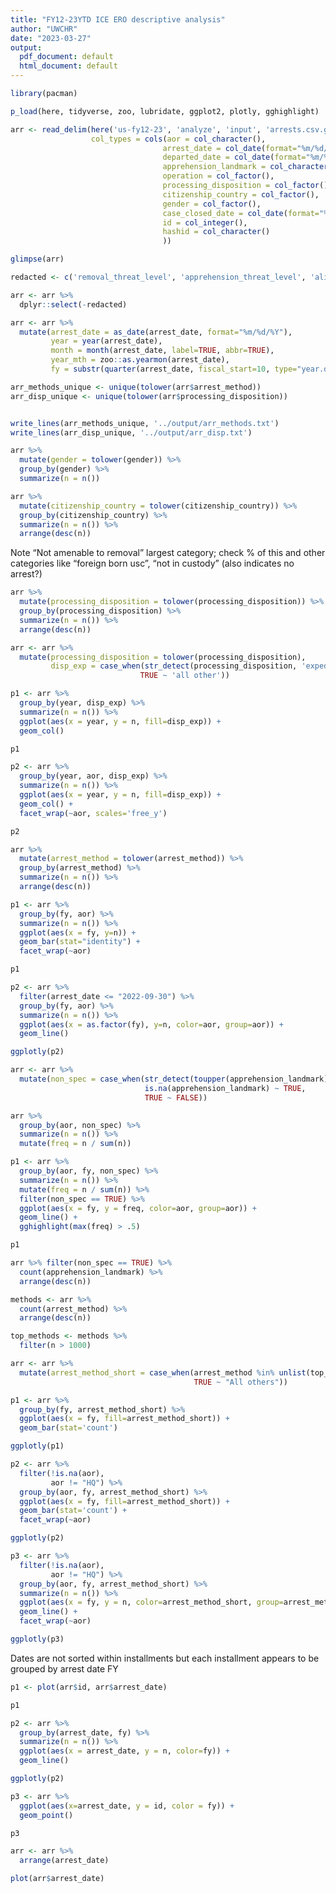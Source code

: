 ```yaml
---
title: "FY12-23YTD ICE ERO descriptive analysis"
author: "UWCHR"
date: "2023-03-27"
output:
  pdf_document: default
  html_document: default
---
```

 

```r

library(pacman)

p_load(here, tidyverse, zoo, lubridate, ggplot2, plotly, gghighlight)

arr <- read_delim(here('us-fy12-23', 'analyze', 'input', 'arrests.csv.gz'), delim='|',
                  col_types = cols(aor = col_character(),
                                  arrest_date = col_date(format="%m/%d/%Y"),
                                  departed_date = col_date(format="%m/%d/%Y"),
                                  apprehension_landmark = col_character(),
                                  operation = col_factor(),
                                  processing_disposition = col_factor(),
                                  citizenship_country = col_factor(),
                                  gender = col_factor(),
                                  case_closed_date = col_date(format="%m/%d/%Y"),
                                  id = col_integer(),
                                  hashid = col_character()
                                  )) 

glimpse(arr)

redacted <- c('removal_threat_level', 'apprehension_threat_level', 'alien_file_number')

arr <- arr %>% 
  dplyr::select(-redacted)

arr <- arr %>% 
  mutate(arrest_date = as_date(arrest_date, format="%m/%d/%Y"),
         year = year(arrest_date),
         month = month(arrest_date, label=TRUE, abbr=TRUE),
         year_mth = zoo::as.yearmon(arrest_date),
         fy = substr(quarter(arrest_date, fiscal_start=10, type="year.quarter"), 1,4))

arr_methods_unique <- unique(tolower(arr$arrest_method))
arr_disp_unique <- unique(tolower(arr$processing_disposition))


write_lines(arr_methods_unique, '../output/arr_methods.txt')
write_lines(arr_disp_unique, '../output/arr_disp.txt')

```

```r

arr %>%
  mutate(gender = tolower(gender)) %>% 
  group_by(gender) %>% 
  summarize(n = n())

```


```r

arr %>%
  mutate(citizenship_country = tolower(citizenship_country)) %>% 
  group_by(citizenship_country) %>% 
  summarize(n = n()) %>% 
  arrange(desc(n))

```

Note "Not amenable to removal" largest category; check % of this and other categories like "foreign born usc", "not in custody" (also indicates no arrest?)

```r

arr %>%
  mutate(processing_disposition = tolower(processing_disposition)) %>% 
  group_by(processing_disposition) %>% 
  summarize(n = n()) %>% 
  arrange(desc(n))

arr <- arr %>%
  mutate(processing_disposition = tolower(processing_disposition),
         disp_exp = case_when(str_detect(processing_disposition, 'expedited removal') ~ 'expedited removal',
                             TRUE ~ 'all other')) 

p1 <- arr %>% 
  group_by(year, disp_exp) %>% 
  summarize(n = n()) %>% 
  ggplot(aes(x = year, y = n, fill=disp_exp)) +
  geom_col()

p1

p2 <- arr %>% 
  group_by(year, aor, disp_exp) %>% 
  summarize(n = n()) %>% 
  ggplot(aes(x = year, y = n, fill=disp_exp)) +
  geom_col() +
  facet_wrap(~aor, scales='free_y')

p2

```

```r

arr %>%
  mutate(arrest_method = tolower(arrest_method)) %>% 
  group_by(arrest_method) %>% 
  summarize(n = n()) %>% 
  arrange(desc(n))

```


```r

p1 <- arr %>% 
  group_by(fy, aor) %>% 
  summarize(n = n()) %>% 
  ggplot(aes(x = fy, y=n)) +
  geom_bar(stat="identity") +
  facet_wrap(~aor)

p1

p2 <- arr %>% 
  filter(arrest_date <= "2022-09-30") %>% 
  group_by(fy, aor) %>% 
  summarize(n = n()) %>% 
  ggplot(aes(x = as.factor(fy), y=n, color=aor, group=aor)) +
  geom_line()

ggplotly(p2)

```

```r


arr <- arr %>% 
  mutate(non_spec = case_when(str_detect(toupper(apprehension_landmark), 'NON-SPECIFIC') & !str_detect(toupper(apprehension_landmark), 'COUNTY') ~ TRUE,
                              is.na(apprehension_landmark) ~ TRUE,
                              TRUE ~ FALSE))

arr %>% 
  group_by(aor, non_spec) %>% 
  summarize(n = n()) %>% 
  mutate(freq = n / sum(n))

p1 <- arr %>% 
  group_by(aor, fy, non_spec) %>% 
  summarize(n = n()) %>% 
  mutate(freq = n / sum(n)) %>% 
  filter(non_spec == TRUE) %>% 
  ggplot(aes(x = fy, y = freq, color=aor, group=aor)) +
  geom_line() +
  gghighlight(max(freq) > .5)

p1

arr %>% filter(non_spec == TRUE) %>%
  count(apprehension_landmark) %>%
  arrange(desc(n))

```

```r

methods <- arr %>% 
  count(arrest_method) %>% 
  arrange(desc(n))

top_methods <- methods %>% 
  filter(n > 1000)

arr <- arr %>% 
  mutate(arrest_method_short = case_when(arrest_method %in% unlist(top_methods$arrest_method) ~ as.character(arrest_method), 
                                         TRUE ~ "All others"))

p1 <- arr %>% 
  group_by(fy, arrest_method_short) %>%
  ggplot(aes(x = fy, fill=arrest_method_short)) +
  geom_bar(stat='count')

ggplotly(p1)

p2 <- arr %>% 
  filter(!is.na(aor),
         aor != "HQ") %>% 
  group_by(aor, fy, arrest_method_short) %>%
  ggplot(aes(x = fy, fill=arrest_method_short)) +
  geom_bar(stat='count') +
  facet_wrap(~aor)

ggplotly(p2)

p3 <- arr %>% 
  filter(!is.na(aor),
         aor != "HQ") %>% 
  group_by(aor, fy, arrest_method_short) %>%
  summarize(n = n()) %>% 
  ggplot(aes(x = fy, y = n, color=arrest_method_short, group=arrest_method_short)) +
  geom_line() +
  facet_wrap(~aor)

ggplotly(p3)

```

Dates are not sorted within installments but each installment appears to be grouped by arrest date FY

```r

p1 <- plot(arr$id, arr$arrest_date)

p1

p2 <- arr %>% 
  group_by(arrest_date, fy) %>% 
  summarize(n = n()) %>% 
  ggplot(aes(x = arrest_date, y = n, color=fy)) +
  geom_line()

ggplotly(p2)

p3 <- arr %>% 
  ggplot(aes(x=arrest_date, y = id, color = fy)) +
  geom_point()

p3

arr <- arr %>% 
  arrange(arrest_date)

plot(arr$arrest_date)
```


